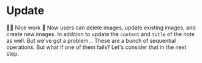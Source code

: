 # Update

<EpicVideo url="https://www.epicweb.dev/workshops/data-modeling-deep-dive/updating-data/updating-page-mutations-for-images-and-notes-with-efficient-cache-control/solution" />

👨‍💼 Nice work 👏 Now users can delete images, update existing images, and create
new images. In addition to update the `content` and `title` of the note as well.
But we've got a problem... These are a bunch of sequential operations. But what
if one of them fails? Let's consider that in the next step.
